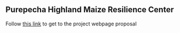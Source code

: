 <!-- break -->
<br>
<!-- break -->

Purepecha Highland Maize Resilience Center 
--------------

Follow [this link](https://phmrs.carrd.co/) to get to the project webpage proposal

